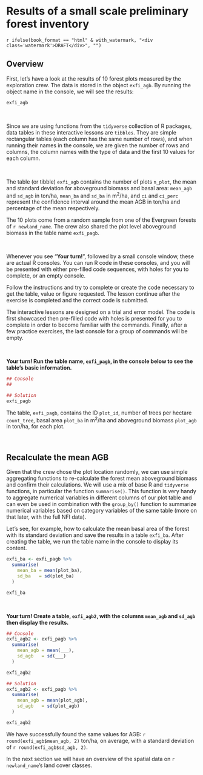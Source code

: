 
\newpage

# Results of a small scale preliminary forest inventory

`r ifelse(book_format == "html" & with_watermark, "<div class='watermark'>DRAFT</div>", "")`

## Overview

First, let's have a look at the results of 10 forest plots measured by the exploration crew. The data is stored in the object `exfi_agb`. By running the object name in the console, we will see the results:

```r

exfi_agb

```

\  

::::::{.infobox data-latex=""}

Since we are using functions from the `tidyverse` collection of R packages, data tables in these interactive lessons are `tibbles`. They are simple rectangular tables (each column has the same number of rows), and when running their names in the console, we are given the number of rows and columns, the column names with the type of data and the first 10 values for each column.

::::::

\  

The table (or tibble) `exfi_agb` contains the number of plots `n_plot`, the mean and standard deviation for aboveground biomass and basal area: `mean_agb` and  `sd_agb` in ton/ha, `mean_ba` and `sd_ba` in m^2^/ha, and `ci` and `ci_perc` represent the confidence interval around the mean AGB in ton/ha and percentage of the mean respectively.

The 10 plots come from a random sample from one of the Evergreen forests of ```r newland_name```. The crew also shared the plot level aboveground biomass in the table name `exfi_pagb`. 

\  

::::::{.infobox data-latex=""}

Whenever you see "**Your turn!**", followed by a small console window, these are actual R consoles. You can run R code in these consoles, and you will be presented with either pre-filled code sequences, with holes for you to complete, or an empty console.

Follow the instructions and try to complete or create the code necessary to get the table, value or figure requested. The lesson continue after the exercise is completed and the correct code is submitted.

The interactive lessons are designed on a trial and error model. The code is first showcased then pre-filled code with holes is presented for you to complete in order to become familiar with the commands. Finally, after a few practice exercises, the last console for a group of commands will be empty.

::::::

\  

**Your turn! Run the table name, `exfi_pagb`, in the console below to see the table's basic information.**

```r

## Console
##

```


```r

## Solution
exfi_pagb

```

The table, `exfi_pagb`, contains the ID `plot_id`, number of trees per hectare `count_tree`, basal area `plot_ba` in m^2^/ha and aboveground biomass `plot_agb` in ton/ha, for each plot.

\  

## Recalculate the mean AGB

Given that the crew chose the plot location randomly, we can use simple aggregating functions to re-calculate the forest mean aboveground biomass and confirm their calculations. We will use a mix of base R and `tidyverse` functions, in particular the function `summarise()`. This function is very handy to aggregate numerical variables in different columns of our plot table and can even be used in combination with the `group_by()` function to summarize numerical variables based on category variables of the same table (more on that later, with the full NFI data). 

Let's see, for example, how to calculate the mean basal area of the forest with its standard deviation and save the results in a table `exfi_ba`. After creating the table, we run the table name in the console to display its content.

```r

exfi_ba <- exfi_pagb %>%
  summarise(
    mean_ba = mean(plot_ba),
    sd_ba   = sd(plot_ba)
  )

exfi_ba

```

\  

**Your turn! Create a table, `exfi_agb2`, with the columns `mean_agb` and `sd_agb` then display the results.**

```r

## Console
exfi_agb2 <- exfi_pagb %>%
  summarise(
    mean_agb = mean(___),
    sd_agb   = sd(___)
  )

exfi_agb2

```

```r

## Solution
exfi_agb2 <- exfi_pagb %>%
  summarise(
    mean_agb = mean(plot_agb),
    sd_agb   = sd(plot_agb)
  )

exfi_agb2

```


We have successfully found the same values for AGB: ```r round(exfi_agb$mean_agb, 2)``` ton/ha, on average, with a standard deviation of ```r round(exfi_agb$sd_agb, 2)```.

In the next section we will have an overview of the spatial data on ```r newland_name```'s land cover classes.

\  




